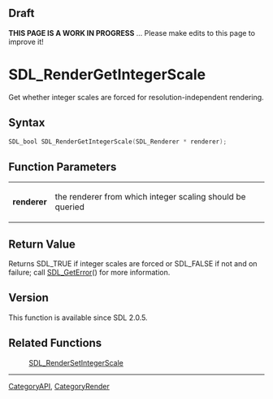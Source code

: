 
== Draft ==


'''THIS PAGE IS A WORK IN PROGRESS''' ... Please make edits to this page to improve it!



<!-- #*^*^*^*^*See https://wiki.libsdl.org/SGFunctions for details on editing this page*^*^*^*^* -->


= SDL_RenderGetIntegerScale =

Get whether integer scales are forced for resolution-independent rendering.

== Syntax ==

<syntaxhighlight lang='c'>
SDL_bool SDL_RenderGetIntegerScale(SDL_Renderer * renderer);
</syntaxhighlight>

== Function Parameters ==

{|
|'''renderer'''
|the renderer from which integer scaling should be queried
|}

== Return Value ==

Returns SDL_TRUE if integer scales are forced or SDL_FALSE if not and on
failure; call [[SDL_GetError]]() for more information.



== Version ==

This function is available since SDL 2.0.5.



== Related Functions ==

:[[SDL_RenderSetIntegerScale]]

----
[[CategoryAPI]], [[CategoryRender]]
<!-- #See the Style Guide for instructions on editing the footer. -->


